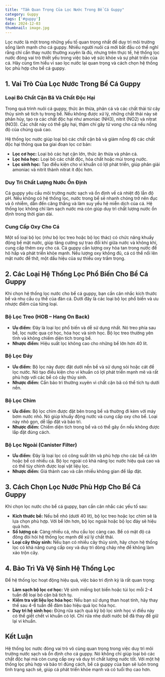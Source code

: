 ```yaml
---
title: "Tầm Quan Trọng Của Lọc Nước Trong Bể Cá Guppy"
category: Guppy
tags: ['#guppy']
date: 2024-12-03
thumbnail: image.jpg
---
```


Lọc nước là một trong những yếu tố quan trọng nhất để duy trì môi trường sống lành mạnh cho cá guppy. Nhiều người nuôi cá mới bắt đầu có thể nghĩ rằng chỉ cần thay nước thường xuyên là đủ, nhưng trên thực tế, hệ thống lọc nước đóng vai trò thiết yếu trong việc bảo vệ sức khỏe và sự phát triển của cá. Hãy cùng tìm hiểu vì sao lọc nước lại quan trọng và cách chọn hệ thống lọc phù hợp cho bể cá guppy.

## 1. Vai Trò Của Lọc Nước Trong Bể Cá Guppy

### Loại Bỏ Chất Cặn Bã Và Chất Độc Hại
Trong quá trình nuôi cá guppy, thức ăn thừa, phân cá và các chất thải từ cây thủy sinh sẽ tích tụ trong bể. Nếu không được xử lý, những chất thải này sẽ phân hủy, tạo ra các chất độc hại như amoniac (NH3), nitrit (NO2) và nitrat (NO3). Các chất này có thể gây hại, thậm chí gây tử vong cho cá nếu nồng độ của chúng quá cao.

Hệ thống lọc nước giúp loại bỏ các chất cặn bã và giảm nồng độ các chất độc hại thông qua ba giai đoạn lọc cơ bản:
- **Lọc cơ học:** Loại bỏ các hạt cặn lớn, thức ăn thừa và phân cá.
- **Lọc hóa học:** Loại bỏ các chất độc, hóa chất hoặc mùi trong nước.
- **Lọc sinh học:** Tạo điều kiện cho vi khuẩn có lợi phát triển, giúp phân giải amoniac và nitrit thành nitrat ít độc hơn.

### Duy Trì Chất Lượng Nước Ổn Định
Cá guppy yêu cầu môi trường nước sạch và ổn định về cả nhiệt độ lẫn độ pH. Nếu không có hệ thống lọc, nước trong bể sẽ nhanh chóng trở nên đục và ô nhiễm, dẫn đến căng thẳng và làm suy yếu hệ miễn dịch của cá. Hệ thống lọc không chỉ làm sạch nước mà còn giúp duy trì chất lượng nước ổn định trong thời gian dài.

### Cung Cấp Oxy Cho Cá
Một số loại bộ lọc (như bộ lọc treo hoặc bộ lọc thác) có chức năng khuấy động bề mặt nước, giúp tăng cường sự trao đổi khí giữa nước và không khí, cung cấp thêm oxy cho cá. Cá guppy cần lượng oxy hòa tan trong nước để hô hấp và phát triển khỏe mạnh. Nếu lượng oxy không đủ, cá có thể nổi lên mặt nước để thở, một dấu hiệu của sự thiếu oxy trầm trọng.

## 2. Các Loại Hệ Thống Lọc Phổ Biến Cho Bể Cá Guppy

Khi chọn hệ thống lọc nước cho bể cá guppy, bạn cần cân nhắc kích thước bể và nhu cầu cụ thể của đàn cá. Dưới đây là các loại bộ lọc phổ biến và ưu nhược điểm của từng loại.

### Bộ Lọc Treo (HOB – Hang On Back)
- **Ưu điểm:** Đây là loại lọc phổ biến và dễ sử dụng nhất. Nó treo phía sau bể, lọc nước qua cơ học, hóa học và sinh học. Bộ lọc treo thường yên tĩnh và không chiếm diện tích trong bể.
- **Nhược điểm:** Hiệu suất lọc không cao cho những bể lớn hơn 40 lít.

### Bộ Lọc Đáy
- **Ưu điểm:** Bộ lọc này được đặt dưới nền bể và sử dụng sỏi hoặc cát để lọc nước. Nó tạo điều kiện cho vi khuẩn có lợi phát triển mạnh mẽ và rất phù hợp với các bể có cây thủy sinh.
- **Nhược điểm:** Cần bảo trì thường xuyên vì chất cặn bã có thể tích tụ dưới nền.

### Bộ Lọc Chìm
- **Ưu điểm:** Bộ lọc chìm được đặt bên trong bể và thường đi kèm với máy bơm nước nhỏ. Nó giúp khuấy động nước và cung cấp oxy cho bể. Loại này nhỏ gọn, dễ lắp đặt và bảo trì.
- **Nhược điểm:** Chiếm diện tích trong bể và có thể gây ồn nếu không được lắp đặt đúng cách.

### Bộ Lọc Ngoài (Canister Filter)
- **Ưu điểm:** Đây là loại lọc có công suất lớn và phù hợp cho các bể cá lớn hoặc bể có nhiều cá. Bộ lọc ngoài có khả năng lọc nước hiệu quả cao và có thể tùy chỉnh được loại vật liệu lọc.
- **Nhược điểm:** Giá thành cao và cần nhiều không gian để lắp đặt.

## 3. Cách Chọn Lọc Nước Phù Hợp Cho Bể Cá Guppy

Khi chọn lọc nước cho bể cá guppy, bạn cần cân nhắc các yếu tố sau:
- **Kích thước bể:** Nếu bể nhỏ (dưới 40 lít), bộ lọc treo hoặc lọc chìm sẽ là lựa chọn phù hợp. Với bể lớn hơn, bộ lọc ngoài hoặc bộ lọc đáy sẽ hiệu quả hơn.
- **Số lượng cá:** Càng nhiều cá, nhu cầu lọc càng cao. Bể có mật độ cá đông đòi hỏi hệ thống lọc mạnh để xử lý chất thải.
- **Loại cây thủy sinh:** Nếu bạn có nhiều cây thủy sinh, hãy chọn hệ thống lọc có khả năng cung cấp oxy và duy trì dòng chảy nhẹ để không làm xáo trộn cây.

## 4. Bảo Trì Và Vệ Sinh Hệ Thống Lọc

Để hệ thống lọc hoạt động hiệu quả, việc bảo trì định kỳ là rất quan trọng:
- **Làm sạch bộ lọc cơ học:** Vệ sinh miếng bọt biển hoặc túi lọc mỗi 2-4 tuần để loại bỏ cặn bã tích tụ.
- **Kiểm tra vật liệu lọc hóa học:** Nếu bạn sử dụng than hoạt tính, hãy thay thế sau 4-6 tuần để đảm bảo hiệu quả lọc hóa học.
- **Duy trì hệ sinh học:** Đừng rửa sạch quá kỹ bộ lọc sinh học vì điều này có thể giết chết vi khuẩn có lợi. Chỉ rửa nhẹ dưới nước bể đã thay để giữ lại vi khuẩn.

## Kết Luận

Hệ thống lọc nước đóng vai trò vô cùng quan trọng trong việc duy trì môi trường nước sạch và ổn định cho cá guppy. Nó không chỉ giúp loại bỏ các chất độc hại mà còn cung cấp oxy và duy trì chất lượng nước tốt. Với một hệ thống lọc phù hợp và bảo trì đúng cách, bể cá guppy của bạn sẽ luôn trong tình trạng sạch sẽ, giúp cá phát triển khỏe mạnh và có tuổi thọ cao hơn.